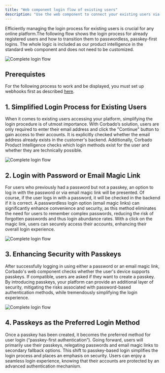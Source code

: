 ```yaml
---
title: "Web component login flow of existing users"
description: "Use the web component to connect your existing users via webhooks."
---
```


Efficiently managing the login process for existing users is crucial for any online platform.The following flow shows the login process for already registered users and how to transition them to passwordless, passkey-first logins. The whole logic is included as our product intelligence in the standard web component and does not need to be customized.

![Complete login flow](/images/products/corbado-connect/connect-via-webhooks/webcomponent-login-flow/webcomponent-login-flow.jpeg)

## Prerequistes

For the following process to work and be displayed, you must set up webhooks first as described [here](/products/corbado-connect/connect-via-webhooks/webhooks).

## 1. Simplified Login Process for Existing Users

When it comes to existing users accessing your platform, simplifying the login procedure is of utmost importance. With Corbado’s solution, users are only required to enter their email address and click the "Continue" button to gain access to their accounts. It is explicitly checked whether the email address already exists in the customer's backend. Additionally, Corbado Product Intelligence checks which login methods exist for the user and whether they are technically possible.

![Complete login flow](/images/products/corbado-connect/connect-via-webhooks/webcomponent-login-flow/login.webp)

## 2. Login with Password or Email Magic Link

For users who previously had a password but not a passkey, an option to log in with the password or via email magic link will be presented. Of course, if the user logs in with a password, it will be checked in the backend if it is correct. A passwordless login option (email magic links) can significantly enhance convenience and security, as this method eliminates the need for users to remember complex passwords, reducing the risk of forgotten passwords and thus login abundance rates. With a click on the magic link, users can securely access their accounts, enhancing their overall login experience.

![Complete login flow](/images/products/corbado-connect/connect-via-webhooks/webcomponent-login-flow/login-fallback.webp)

## 3. Enhancing Security with Passkeys

After successfully logging in using either a password or an email magic link, Corbado's web component checks whether the user's device supports passkeys. If compatible, users are asked if they want to create a passkey. By introducing passkeys, your platform can provide an additional layer of security, mitigating the risks associated with password-based authentication methods, while tremendously simplifying the login experience.

![Complete login flow](/images/products/corbado-connect/connect-via-webhooks/webcomponent-login-flow/passkey-create.webp)

## 4. Passkeys as the Preferred Login Method

Once a passkey has been created, it becomes the preferred method for user login (“passkey-first authentication”). Going forward, users will primarily use their passkeys, relegating passwords and email magic links to secondary fallback options. This shift to passkey-based login simplifies the login process and places an emphasis on security. Users can enjoy a seamless login experience, knowing that their accounts are protected by an advanced authentication mechanism.
